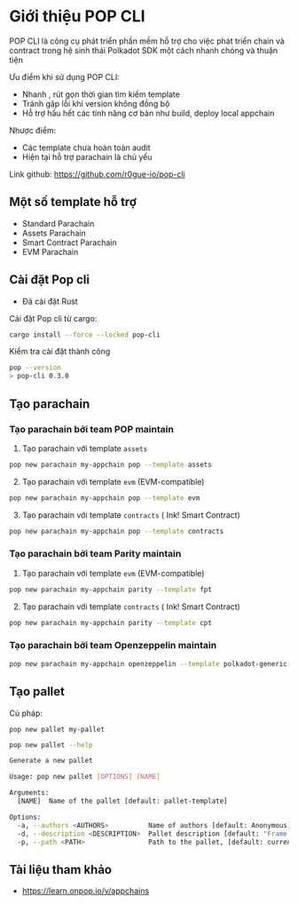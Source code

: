 # Giới thiệu POP CLI

POP CLI là công cụ phát triển phần mềm hỗ trợ cho việc phát triển chain và contract trong hệ sinh thái Polkadot SDK một cách nhanh chóng và thuận tiện 

Ưu điểm khi sử dụng POP CLI:
+ Nhanh , rút gọn thời gian tìm kiếm template
+ Tránh gặp lỗi khi version không đồng bộ 
+ Hỗ trợ hầu hết các tính năng cơ bản như build, deploy local appchain


Nhược điểm: 

+ Các template chưa hoàn toàn audit 
+ Hiện tại hỗ trợ parachain là chủ yếu 


Link github: https://github.com/r0gue-io/pop-cli

## Một số template hỗ trợ 
+ Standard Parachain
+ Assets Parachain 
+ Smart Contract Parachain
+ EVM Parachain


## Cài đặt Pop cli
+ Đã cài đặt Rust 

Cài đặt Pop cli từ cargo:

```bash
cargo install --force --locked pop-cli
```

Kiểm tra cài đặt thành công 
```bash
pop --version
> pop-cli 0.3.0
```



## Tạo parachain 

### Tạo parachain bởi team POP maintain 

1. Tạo parachain với template `assets` 
```bash
pop new parachain my-appchain pop --template assets
```

2. Tạo parachain với template `evm` (EVM-compatible) 
```bash
pop new parachain my-appchain pop --template evm
```

3. Tạo parachain với template `contracts` ( Ink! Smart Contract)
```bash
pop new parachain my-appchain pop --template contracts
```

### Tạo parachain bởi team Parity maintain


1. Tạo parachain với template `evm` (EVM-compatible) 

```bash
pop new parachain my-appchain parity --template fpt
```

2. Tạo parachain với template `contracts` ( Ink! Smart Contract)

```bash
pop new parachain my-appchain parity --template cpt
```



### Tạo parachain bởi team Openzeppelin maintain

```bash
pop new parachain my-appchain openzeppelin --template polkadot-generic-runtime-template
```

## Tạo pallet 

Cú pháp:
```
pop new pallet my-pallet
```

```bash
pop new pallet --help

Generate a new pallet

Usage: pop new pallet [OPTIONS] [NAME]

Arguments:
  [NAME]  Name of the pallet [default: pallet-template]

Options:
  -a, --authors <AUTHORS>          Name of authors [default: Anonymous]
  -d, --description <DESCRIPTION>  Pallet description [default: "Frame Pallet"]
  -p, --path <PATH>                Path to the pallet, [default: current directory]
```



## Tài liệu tham khảo 
+ https://learn.onpop.io/v/appchains





